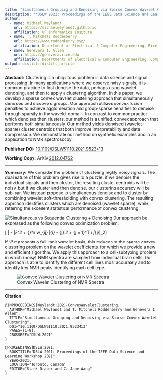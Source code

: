 ```yaml
---
title: "Simultaneous Grouping and Denoising via Sparse Convex Wavelet Clustering"
description: "*DSLW 2021: Proceedings of the IEEE Data Science and Learning Workshop 2021*, pp.1-8. 2021."
author:
  - name: Michael Weylandt
    url: https://michaelweylandt.github.io
    affiliation: UF Informatics Insitute
  - name: T. Mitchell Roddenberry
    url: https://www.roddenberry.xyz/
    affiliation: Department of Electrical & Computer Engineering, Rice University
  - name: Genevera I. Allen
    url: https://genevera.rice.edu
    affiliation: Departments of Electrical & Computer Engineering, Computer Science, and Statistics, Rice University
output: distill::distill_article
---
```


**Abstract:** Clustering is a ubiquitous problem in data science and signal processing.  In many applications where we observe noisy signals, it is common practice to first denoise the data, perhaps using wavelet denoising, and then to apply a clustering algorithm.  In this paper, we develop a sparse convex wavelet clustering approach that simultaneously denoises and discovers groups.  Our approach utilizes convex fusion penalties to achieve agglomeration and group-sparse penalties to denoise through sparsity in the wavelet domain.  In contrast to common practice which denoises then clusters, our method is a unified, convex approach that performs both simultaneously.  Our method yields denoised (wavelet-sparse) cluster centroids that both improve interpretability and data compression.  We demonstrate our method on synthetic examples and in an application to NMR spectroscopy.

**Publisher DOI:** [10.1109/DSLW51110.2021.9523413](https://doi.org/10.1109/DSLW51110.2021.9523413)

**Working Copy:** ArXiv [2012.04762](https://arxiv.org/abs/2012.04762)

<hr> 

**Summary:** We consider the problem of clustering highly noisy signals. The dual nature of this problem gives rise to a puzzle: if we denoise the individual signals and then cluster, the resulting cluster centroids will be noisy, but if we cluster and then denoise, our clustering accuracy will be sub-par. We instead propose to simultaneous denoise and to cluster by combining wavelet soft-thresholding with convex clustering. The resulting approach identifies clusters which are denoised (wavelet sparse), while retaining the excellent statistical performance of convex clustering: 

![Simultaneous vs Sequential Clustering + Denoising](../assets/convex_wavelet_clustering/signals.png)
Our approach be expressed as the following convex optimization problem: 

\[\frac{1}{2} \|\mathbf{U} - \mathbf{X}\|_F^2 + \lambda  \sum_{\substack{i, j = 1 \\ i < j}}^n w_{ij} \|\mathbf{U}_{i\cdot} - \mathbf{U}_{j\cdot}\|_2 + \gamma \sum_{j = 1}^T \omega_i \|\mathbf{U}_{\cdot j}\mathbf{\Psi}\|_2\]

If $\Psi$ represents a full-rank wavelet basis, this reduces to the sparse convex clustering problem on the wavelet coefficients, for which we provide a new and efficient algorithm. We apply this approach to a cell-subtyping problem in which (noisy) NMR spectra are sampled from individual brain cells. Our approach is able to identify the different cell lines most accurately and to identify key NMR peaks identifying each cell type. 

![Convex Wavelet Clustering of NMR Spectra](../assets/convex_wavelet_clustering/nmr.png)

<hr>

**Citation:**

```
@INPROCEEDINGS{Weylandt:2021-ConvexWaveletClustering,
  AUTHOR="Michael Weylandt and T. Mitchell Roddenberry and Genevera I. Allen",
  TITLE="Simultaneous Grouping and Denoising via Sparse Convex Wavelet Clustering",
  DOI="10.1109/DSLW51110.2021.9523413"
  PAGES={1-8},
  CROSSREF="DSLW:2021"
}

@PROCEEDINGS{DSLW:2021,
  BOOKTITLE="DSLW 2021: Proceedings of the IEEE Data Science and Learning Workshop 2021",
  YEAR=2021,
  LOCATION="Toronto, Canada"
  EDITOR="Stark Draper and Z. Jane Wang"
}
```
